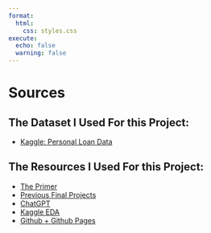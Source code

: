 ```yaml
---
format:
  html:
    css: styles.css
execute: 
  echo: false
  warning: false
---
```



# Sources

## The Dataset I Used For this Project:

- [Kaggle: Personal Loan Data](https://www.kaggle.com/datasets/mbsoroush/personal-loan-dataset)

## The Resources I Used For this Project:

- [The Primer](https://ppbds.github.io/primer/cardinal-virtues.html)
- [Previous Final Projects](https://bootcamp.davidkane.info/projects.html)
- [ChatGPT](chat.openai.com)
- [Kaggle EDA](https://www.kaggle.com)
- [Github + Github Pages](https://github.com/)
